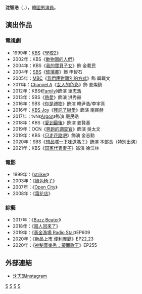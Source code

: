 {{藝人
| 姓名 = 沈智浩
| 類型 = 男演員
| 圖片 = 180212 심지호.png
| 國籍 = {{KOR}}
| 出生日期 = {{birth_date_and_age|1981|5|2}}
| 語言 = [[韓語|韓語]]、[[英語|英語]]
| 教育程度 = [[世宗大學|世宗大學]]電影藝術學[[學士|學士]]
| 宗教信仰 = [[基督教|基督教]]
| 出道日期 = 1999年
| 經紀公司 = H8 Company
| 出道作 = 《[[學校2|學校2]]》
}}

'''沈智浩'''（{{lang-ko|'''심지호'''}}，{{bd|1981年|5月2日|catIdx=S沈}}），[[韓國|韓國]][[男演員|男演員]]。

==演出作品==
===電視劇===
*1999年：[[韓國放送公社|KBS]]《[[學校2|學校2]]》
*2002年：KBS《[[動物園的人們|動物園的人們]]》
*2004年：KBS《[[我的寶貝子女|我的寶貝子女]]》飾 金載民
*2004年：[[SBS_(韓國)|SBS]]《[[玻璃畫_(電視劇)|玻璃畫]]》飾 申智石
*2005年：[[文化廣播_(韓國)|MBC]]《[[我們應對離別的方式|我們應對離別的方式]]》飾 韓載文
*2011年：[[Channel_A|Channel A]]《[[女人的色彩|女人的色彩]]》飾 姜燦鎮
*2012年：KBS《[[Family_(韓國電視劇)|Family]]》飾演 車志浩
*2013年：SBS《[[熱愛_(2013年電視劇)|熱愛]]》飾演 洪秀赫
*2016年：SBS《[[你是禮物|你是禮物]]》飾演 韓尹浩/李宇真
*2016年：[[KBS_Joy|KBS Joy]]《[[拜託了戀愛|拜託了戀愛]]》飾演 南民赫
*2017年：tvN《[[Argon_(電視劇)|Argon]]》飾演 嚴民皓
*2018年：KBS《[[愛到最後|愛到最後]]》飾演 姜賢基
*2019年：OCN《[[奔跑的調查官|奔跑的調查官]]》飾演 吳太文
*2019年：KBS《[[只走花路吧|只走花路吧]]》飾演 金志勳
*2020年：SBS《[[想品嚐一下味道嗎？|想品嚐一下味道嗎？]]》飾演 本部長（特別出演）
*2021年：KBS《[[国家代表妻子|国家代表妻子]]》饰演 徐江林

===電影===
*1999年：《[[striker|striker]]》
*2003年：《[[綠色椅子|綠色椅子]]》
*2007年：《[[Open_City|Open City]]》
*2008年：《[[霜花店|霜花店]]》

===綜藝===
*2017年：《[[Buzzer_Beater|Buzz Beater]]》
*2018年：《[[超人回來了|超人回來了]]》
*2019年：《[[黃金漁場_Radio_Star|黃金漁場 Radio Star]]》EP609
*2020年：《[[新品上市_便利餐廳|新品上市 便利餐廳]]》EP22,23
*2020年：《[[神秘音樂秀：蒙面歌王|神秘音樂秀：蒙面歌王]]》EP255

==外部連結==
*[https://www.instagram.com/pickybonbon/ 沈志浩Instagram]{{Wayback|url=https://www.instagram.com/pickybonbon/ |date=20190917201553 }}
{{KBS學校系列}}
[[Category:韓國電視演員|S]]
[[Category:韓國電影演員|S]]
[[Category:韓國新教徒|S]]
[[Category:世宗大學校友|S]]